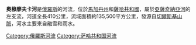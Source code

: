 '''奧穆廖夫卡河'''是[[俄羅斯|俄羅斯]]的河流，位於[[馬加丹州|馬加丹州]]和[[薩哈共和國|薩哈共和國]]，屬於[[亞薩奇納亞河|亞薩奇納亞河]]的左支流，河道全長410公里，流域面積約135,500平方公里，發源自[[切爾斯基山脈|切爾斯基山脈]]，河水主要來自融雪和雨水。

{{Russia-geo-stub}}

[[Category:俄羅斯河流|Category:俄羅斯河流]]
[[Category:萨哈共和国河流|Category:萨哈共和国河流]]